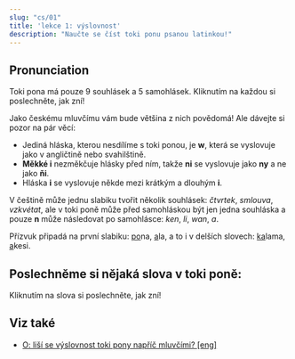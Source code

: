 ---
slug: "cs/01"
title: 'lekce 1: výslovnost'
description: "Naučte se číst toki ponu psanou latinkou!"
---


## Pronunciation

Toki pona má pouze 9 souhlásek a 5 samohlásek. Kliknutím na každou si poslechněte, jak zní!

<PhonoTable />

Jako českému mluvčímu vám bude většina z nich povědomá! Ale dávejte si pozor na pár věcí:

* Jediná hláska, kterou nesdílíme s toki ponou, je **w**, která se vyslovuje jako v angličtině nebo svahilštině.
* **Měkké i** nezměkčuje hlásky před ním, takže **ni** se vyslovuje jako **ny** a ne jako **ňi**.
* Hláska **i** se vyslovuje někde mezi krátkým a dlouhým **i**.

V češtině může jednu slabiku tvořit několik souhlásek: *čtvrtek*, *smlouva*, *vzkvétat*, ale v toki poně může před samohláskou být jen jedna souhláska a pouze **n** může následovat po samohlásce: *ken*, *li*, *wan*, *a*.

Přízvuk připadá na první slabiku: <u>po</u>na, <u>a</u>la, a to i v delších slovech: <u>ka</u>lama, <u>a</u>kesi.

## Poslechněme si nějaká slova v toki poně:

Kliknutím na slova si poslechněte, jak zní!

<PhonoExamples />

## Viz také
* [O: liší se výslovnost toki pony napříč mluvčími? [eng]](/en/sound-variation/)
